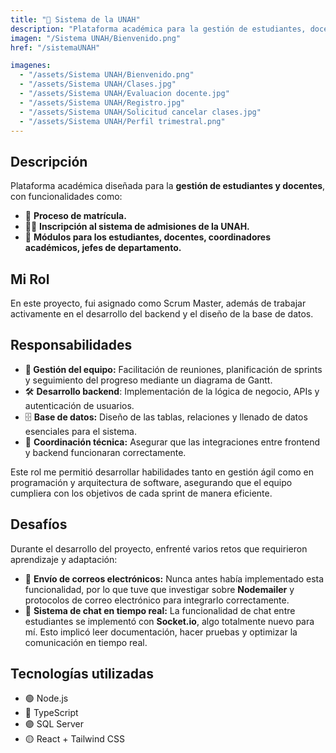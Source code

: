 ```yaml
---
title: "🏫 Sistema de la UNAH"
description: "Plataforma académica para la gestión de estudiantes, docentes y matrícula."
imagen: "/Sistema UNAH/Bienvenido.png"
href: "/sistemaUNAH"

imagenes:
  - "/assets/Sistema UNAH/Bienvenido.png"
  - "/assets/Sistema UNAH/Clases.jpg"
  - "/assets/Sistema UNAH/Evaluacion docente.jpg"
  - "/assets/Sistema UNAH/Registro.jpg"
  - "/assets/Sistema UNAH/Solicitud cancelar clases.jpg"
  - "/assets/Sistema UNAH/Perfil trimestral.png"
---
```


## Descripción
Plataforma académica diseñada para la **gestión de estudiantes y docentes**, con funcionalidades como:  
- 📖 **Proceso de matrícula.**
- 👩‍🏫 **Inscripción al sistema de admisiones de la UNAH.**  
- 🔐 **Módulos para los estudiantes, docentes, coordinadores académicos, jefes de departamento.**  

## Mi Rol  
En este proyecto, fui asignado como Scrum Master, además de trabajar activamente en el desarrollo del backend y el diseño de la base de datos.  

## Responsabilidades  
- **🚀 Gestión del equipo:** Facilitación de reuniones, planificación de sprints y seguimiento del progreso mediante un diagrama de Gantt.  
- 🛠 **Desarrollo backend**: Implementación de la lógica de negocio, APIs y autenticación de usuarios.  
- 🗄 **Base de datos:** Diseño de las tablas, relaciones y llenado de datos esenciales para el sistema.  
- 🔗 **Coordinación técnica:** Asegurar que las integraciones entre frontend y backend funcionaran correctamente.    

Este rol me permitió desarrollar habilidades tanto en gestión ágil como en programación y arquitectura de software, asegurando que el equipo cumpliera con los objetivos de cada sprint de manera eficiente.  

## Desafíos  
Durante el desarrollo del proyecto, enfrenté varios retos que requirieron aprendizaje y adaptación:  

- 📧 **Envío de correos electrónicos:** Nunca antes había implementado esta funcionalidad, por lo que tuve que investigar sobre **Nodemailer** y protocolos de correo electrónico para integrarlo correctamente.  
- 💬 **Sistema de chat en tiempo real:** La funcionalidad de chat entre estudiantes se implementó con **Socket.io**, algo totalmente nuevo para mí. Esto implicó leer documentación, hacer pruebas y optimizar la comunicación en tiempo real.

## Tecnologías utilizadas
- 🟢 Node.js 
- 🔵 TypeScript
- 🟣 SQL Server
- 🟡 React + Tailwind CSS